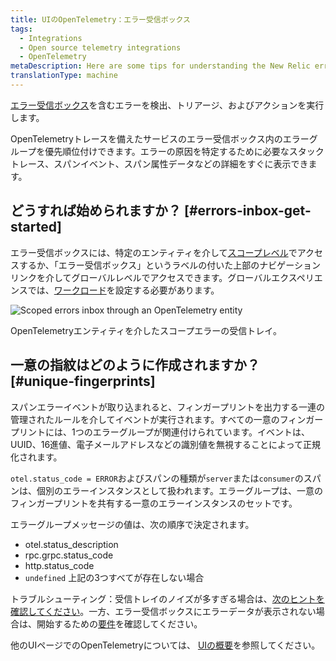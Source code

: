 ```yaml
---
title: UIのOpenTelemetry：エラー受信ボックス
tags:
  - Integrations
  - Open source telemetry integrations
  - OpenTelemetry
metaDescription: Here are some tips for understanding the New Relic errors inbox for OpenTelemetry.
translationType: machine
---
```



[エラー受信ボックス](/docs/errors-inbox/errors-inbox/)を含むエラーを検出、トリアージ、およびアクションを実行します。

OpenTelemetryトレースを備えたサービスのエラー受信ボックス内のエラーグループを優先順位付けできます。エラーの原因を特定するために必要なスタックトレース、スパンイベント、スパン属性データなどの詳細をすぐに表示できます。

## どうすれば始められますか？ [#errors-inbox-get-started]

エラー受信ボックスには、特定のエンティティを介して[スコープレベル](/docs/errors-inbox/errors-inbox/#scoped)でアクセスするか、「エラー受信ボックス」というラベルの付いた上部のナビゲーションリンクを介してグローバルレベルでアクセスできます。グローバルエクスペリエンスでは、[ワークロード](/docs/new-relic-solutions/new-relic-one/workloads/use-workloads/)を設定する必要があります。

<img
  title="Scoped errors inbox through an OpenTelemetry entity"
  alt="Scoped errors inbox through an OpenTelemetry entity"
  src={errorgroupOccurences}
/>

<figcaption>
  OpenTelemetryエンティティを介したスコープエラーの受信トレイ。
</figcaption>

## 一意の指紋はどのように作成されますか？ [#unique-fingerprints]

スパンエラーイベントが取り込まれると、フィンガープリントを出力する一連の管理されたルールを介してイベントが実行されます。すべての一意のフィンガープリントには、1つのエラーグループが関連付けられています。イベントは、UUID、16進値、電子メールアドレスなどの識別値を無視することによって正規化されます。

`otel.status_code = ERROR`およびスパンの種類が`server`または`consumer`のスパンは、個別のエラーインスタンスとして扱われます。エラーグループは、一意のフィンガープリントを共有する一意のエラーインスタンスのセットです。

エラーグループメッセージの値は、次の順序で決定されます。

* otel.status_description
* rpc.grpc.status_code
* http.status_code
* `undefined` 上記の3つすべてが存在しない場合

トラブルシューティング：受信トレイのノイズが多すぎる場合は、[次のヒントを確認してください](/docs/errors-inbox/errors-inbox/#similar-events)。一方、エラー受信ボックスにエラーデータが表示されない場合は、開始するための[要件](/docs/errors-inbox/errors-inbox#requirements)を確認してください。

他のUIページでのOpenTelemetryについては、 [UIの概要](/docs/more-integrations/open-source-telemetry-integrations/opentelemetry/view-your-data/opentelemetry-view-your-data)を参照してください。